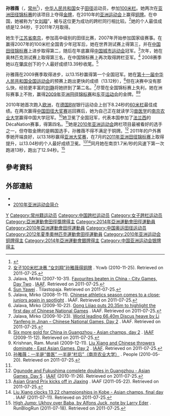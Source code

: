 {{Infobox sportsperson
| name                      = 孫雅薇
| image                     = 
| image_size                = 
| alt                       = 
| caption                   = 
| real_name                 = 
| native_name               = 
| native_name_lang          = 
| romanizedname             = 
| english_name              = 
| birth_name                = 
| nickname                  = 
| nationality               = 
| national_team             = 
| ethnicity                 = 
| hometown                  = {{PRC}}[[江蘇省|江蘇省]][[南京市|南京市]]
| citizenship               = 
| birth_date                = {{Birth date and age|year=1987|month=10|day=17}}
| birth_place               = 
| death_date                = 
| death_place               = 
| resting_place             = 
| resting_place_coordinates = 
| monuments                 = 
| residence                 = 
| education                 = 南京農業大學
| alma_mater                = 南京農業大學
| occupation                = 
| years_active              = 2006 -
| employer                  = 
| agent                     = 
| height                    = {{height|m=1.69}}
| weight                    = {{weight|kg=60}}
| spouse                    = 
| life_partner              = 
| other_interests           = 
| website                   = 
| module                    = 
| country                   = 
| sport                     = 田徑
| position                  = 
| shoots                    = 
| catches                   = 
| disability                = 
| disability_class          = 
| weight_class              = 
| weight_class_type         = 
| rank                      = 
| event                     = 短跑
| event_type                = 
| universityteam            = 
| collegeteam               = 
| league                    = 
| league_type               = 
| club                      = 
| team                      = 
| turnedpro                 = 
| turnedpro_type            = 
| partner                   = 
| former_partner            = 
| coach                     = 
| retired                   = 
| coaching                  = 
| module2                   = 
| worlds                    = 
| regionals                 = 
{{ubl
|'''2009年亞洲田徑錦標賽'''：100公尺跨欄第一名
|'''2009年東亞運動會'''：100公尺跨欄第一名
|'''2010年亞洲運動會'''：100公尺跨欄第三名
|'''2011年亞洲田徑錦標賽'''：100公尺跨欄第一名
|'''2012年亞洲室內田徑錦標賽'''：60公尺跨欄第三名
|'''2012年亞洲田徑大獎賽曼谷站'''：100公尺跨欄第一名
|'''2012年亞洲田徑大獎賽Kanchanaburi站'''：100公尺跨欄第一名
|'''2012年亞洲田徑大獎賽春武里站'''：100公尺跨欄第四名
|'''2014年亞洲室內田徑錦標賽'''：60公尺跨欄第三名
|'''2014年亞洲運動會'''：100公尺跨欄第二名
|'''2015年亞洲田徑錦標賽'''：100公尺跨欄第八名
}}
| nationals                 = 
{{ubl
|'''2007年中國全國田徑冠軍賽女子組'''：100公尺跨欄第一名
|'''2008年中國全國田徑冠軍賽女子組'''：100公尺跨欄第一名
|'''2009年中國全國運動會女子組'''：100公尺跨欄第二名
|'''2010年大阪大獎賽'''：100公尺跨欄第五名
|'''2010年中國全國田徑錦標賽女子組'''：100公尺跨欄第一名
|'''2011年中國全國田徑冠軍賽女子組'''：100公尺跨欄第一名
|'''2012年中國全國室內田徑錦標賽南京站女子組'''：60公尺跨欄第一名
|'''2012年中國全國田徑冠軍賽女子組'''：100公尺跨欄第一名
|'''2012年中國全國田徑錦標賽女子組'''：100公尺跨欄第三名
|'''2013年中國全國田徑冠軍賽女子組'''：100公尺跨欄第二名
|'''2013年中國全國運動會女子組'''：100公尺跨欄第二名
|'''2014年中國全國田徑錦標賽女子組'''：100公尺跨欄第一名
}}
| olympics                  = 
| paralympics               = 
| commonwealth              = 
| highestranking            = 
| pb                        = 
{{ubl
|'''60公尺跨欄（83.8公分）'''：8.24秒 （2010年）
|'''100公尺跨欄（83.8公分）'''：12.94秒（W：+1.7） （2011年 '''中國全國田徑冠軍賽女子組紀錄'''）
}}
| medaltemplates            = 
{{MedalCountry|{{CHN-1949}}}}
{{MedalSport|女子田徑}}
{{MedalCompetition|亞洲田徑錦標賽}}
{{MedalGold|2009年中國廣東省廣州市|100公尺跨欄}}
{{MedalGold|2011年日本兵庫縣神戶市|100公尺跨欄}}
{{MedalCompetition|東亞運動會}}
{{MedalGold|2009年中國香港特別行政區|100公尺跨欄}}
{{MedalCompetition|亞洲運動會}}
{{MedalBronze|2010年中國廣東省廣州市|100公尺跨欄}}
{{MedalSilver|2014年韓國仁川廣域市|100公尺跨欄}}
{{MedalCompetition|亞洲室內田徑錦標賽}}
{{MedalBronze|2012年中國浙江省杭州市|60公尺跨欄}}
{{MedalBronze|2014年中國浙江省杭州市|60公尺跨欄}}
{{MedalCompetition|亞洲田徑大獎賽曼谷站}}
{{MedalGold|2012年泰國曼谷|100公尺跨欄}}
{{MedalCompetition|亞洲田徑大獎賽Kanchanaburi站}}
{{MedalGold|2012年泰國Kanchanaburi|100公尺跨欄}}
| show-medals               = 
| medaltemplates-title      = 
| module3                   = 
| updated                   = 2017年5月13日
}}
'''孙雅薇'''（{{bd|1987年|10月17日|||catIdx=S}}，[[常州|常州]]<ref>{{Cite web|url=https://www.sports-reference.com/olympics/athletes/su/sun-yawei-1.html|archive-url=https://web.archive.org/web/20200418084656/https://www.sports-reference.com/olympics/athletes/su/sun-yawei-1.html|url-status=yes|archive-date=2020-04-18|title=Sun Yawei Bio, Stats, and Results|website=Olympics at Sports-Reference.com|language=en|access-date=2017-05-06}}</ref>），[[中华人民共和国|中华人民共和国]]女子[[田径|田径]]运动员，参加[[100米栏|100米栏]]。她两次在[[亚洲田径锦标赛|亚洲田径锦标赛]]的该项目上夺得[[金牌|金牌]]，在2010年的[[亚洲运动会|亚洲运动会]]上赢得[[铜牌|铜牌]]。在中国，她被称为“女[[刘翔|刘翔]]”，被与这位更为成功的跨栏同行相比较。<ref>[http://www.ycwb.com/news_special/2010-11/25/content_3098551.htm 女子100米栏决赛 “女刘翔”孙雅薇得铜牌] {{Wayback|url=http://www.ycwb.com/news_special/2010-11/25/content_3098551.htm |date=20160304054210 }} {{cn icon}}. Ycwb (2010-11-25). Retrieved on 2011-07-25.</ref>她的个人最佳成绩是12.94秒，于2011年7月取得。

她生于[[江苏省|江苏省]][[南京|南京]]，参加高中级别的田径比赛，2007年开始参加国家级赛事。在赢得2007年的100米栏全国青少年冠军后，她在世界测试赛上得第三，并在[[中国田径锦标赛|中国田径锦标赛]]上进步取得第二，随后在年底赢得[[中国城市运动会|中国城市运动会]]冠军。<ref>Jalava, Mirko (2007-10-31). [http://www.iaaf.org/news/Kind=2/newsId=42204.html Favourites beaten in China - City Games, Day Two] {{Wayback|url=http://www.iaaf.org/news/Kind=2/newsId=42204.html |date=20080331211914 }}. [[IAAF|IAAF]]. Retrieved on 2011-07-25.</ref>次年，她在奥林匹克测试赛上取得第三名，在中国锦标赛上再次取得跨栏亚军。<ref name=Tilas>[http://www.tilastopaja.org/db/atw.php?ID=49881&Season=2007&Odd=0 Sun Yawei] {{Wayback|url=http://www.tilastopaja.org/db/atw.php?ID=49881&Season=2007&Odd=0 |date=20121026094621 }}. Tilastopaja. Retrieved on 2011-07-25.</ref> 2008赛季她以在[[肇庆|肇庆]]创下的个人最好成绩13.39秒收尾。<ref>Jalava, Mirko (2008-11-11). [http://www.iaaf.org/news/kind=100/newsid=48265.html Chinese athletics season comes to a close; juniors again in spotlight] {{Wayback|url=http://www.iaaf.org/news/kind=100/newsid=48265.html |date=20081115093723 }}. IAAF. Retrieved on 2011-07-25.</ref>

孙雅薇在2009赛季取得进步，以13.15秒赢得第一个全国冠军。她在[[第十一届中华人民共和国全国运动会田径比赛|第十一届中华人民共和国全国运动会]]的预赛上跑出更快的成绩（13.12秒），<ref>Jalava, Mirko (2009-10-22). [http://www.iaaf.org/news/kind=100/newsid=54736.html Gong Lijiao puts 20.35m to highlight the first day of Chinese National Games] {{Wayback|url=http://www.iaaf.org/news/kind=100/newsid=54736.html |date=20121023154433 }}. IAAF. Retrieved on 2011-07-25.</ref>但在决赛中没有那么快，经验更丰富的[[刘静|刘静]]将她挤到了第二名。<ref>Jalava, Mirko (2009-10-23). [http://www.iaaf.org/news/kind=100/newsid=54747.html World leading 66.40m Discus heave by Li Yanfeng in Jinan – Chinese National Games, Day 2] {{Wayback|url=http://www.iaaf.org/news/kind=100/newsid=54747.html |date=20121023154500 }}. IAAF. Retrieved on 2011-07-25.</ref>尽管在全国锦标赛上失利，她在洲际赛事上不败，赢得[[2009年亚洲田径锦标赛|2009年亚洲田径锦标赛]]和[[2009年东亚运动会田径比赛|东亚运动会]]的金牌。<ref>[http://www.iaaf.org/news/kind=100/newsid=54875.html Six more gold for China in Guangzhou - Asian champs, day 2] {{Wayback|url=http://www.iaaf.org/news/kind=100/newsid=54875.html |date=20100219134018 }}. [[IAAF|IAAF]] (2009-11-12). Retrieved on 2011-07-25.</ref><ref>Krishnan, Ram. Murali (2009-12-11). [http://www.iaaf.org/news/kind=100/newsid=55102.html Liu Xiang and Chinese throwers dominate - East Asian Games, Day 2] {{Wayback|url=http://www.iaaf.org/news/kind=100/newsid=55102.html |date=20121023235041 }}. [[IAAF|IAAF]]. Retrieved on 2011-07-25.</ref>

2010年她首次跑入[[欧洲|欧洲]]，在[[德国|德国]]BW银行运动会上创下8.24秒的[[60米栏|60米栏]]最佳成绩。在两次赢得[[中国田径大奖赛|中国田径大奖赛]]巡回赛后，她为自己正在就读学习[[兽医学|兽医学]]的[[南京农业大学|南京农业大学]]赢得中国大学冠军。<ref>[http://stu.people.com.cn/GB/186922/11652114.html 孙雅薇：一半是“兽医”  一半是“栏后”（南京农业大学）] {{Wayback|url=http://stu.people.com.cn/GB/186922/11652114.html |date=20160303222235 }} {{cn icon}}. People (2010-05-20). Retrieved on 2011-07-25.</ref>她卫冕了全国冠军，代表本国参加了[[法兰西|法兰西]]的DécaNation赛事，得第四名。<ref name=Tilas/>她是[[2010年亚洲运动会田径比赛|2010年亚洲运动会]]跨栏项目最被看好的选手之一，但夺取金牌的是韩国选手{{link-en|李莲京|Lee Yeon-Kyung}}，孙雅薇不得不满足于铜牌。<ref>[http://www.iaaf.org/news/kind=100/newsid=58819.html Ogunode and Fukushima complete doubles in Guangzhou - Asian Games, Day 5] {{Wayback|url=http://www.iaaf.org/news/kind=100/newsid=58819.html |date=20110916161608 }}. [[IAAF|IAAF]] (2010-11-26). Retrieved on 2011-07-25.</ref> 2011年的户外赛季她开端良好，以13.18秒赢得[[亚洲大奖赛|亚洲大奖赛]]，在7月的[[2011年亚洲田径锦标赛|2011年亚洲田径锦标赛]]上取得提升，以13.04秒的个人最好成绩卫冕。<ref>[http://www.iaaf.org/news/newsid=60077.html Asian Grand Prix kicks off in Jiaxing] {{Wayback|url=http://www.iaaf.org/news/newsid=60077.html |date=20110917110040 }}. IAAF (2011-05-22). Retrieved on 2011-07-25.</ref><ref>[http://www.iaaf.org/news/newsid=60855.html Liu Xiang clocks 13.22 championships in Kobe - Asian champs, final day] {{Wayback|url=http://www.iaaf.org/news/newsid=60855.html |date=20110910130235 }}. IAAF (2011-07-11). Retrieved on 2011-07-25.</ref>同月她在南京1.7米/秒的风速下第一次跑进13秒，跑出了12.94秒。<ref>[http://www.runblogrun.com/2011/07/high-jump-ukhov-over-baba-by-alfons-juck-note-by-larry-eder.html High Jump: Ukhov over Baba, by Alfons Juck, note by Larry Eder] {{Wayback|url=http://www.runblogrun.com/2011/07/high-jump-ukhov-over-baba-by-alfons-juck-note-by-larry-eder.html |date=20181226045421 }}. RunBlogRun (2011-07-18). Retrieved on 2011-07-25.</ref>

== 參考資料 ==
{{Reflist}}

== 外部連結 ==
*{{IAAF name|244242}}
*[http://www.gz2010.cn/info/ENG/ZB/ZBB101A_AT@@@@@@@@@@@@@@@ENG_number=200626.htm 2010年亚洲运动会简介] {{Wayback|url=http://www.gz2010.cn/info/ENG/ZB/ZBB101A_AT@@@@@@@@@@@@@@@ENG_number=200626.htm |date=20180923164853 }}

{{authority control}}

{{DEFAULTSORT:S}}

[[Category:孙姓|Y]]
[[Category:常州籍运动员|Category:常州籍运动员]]
[[Category:中国跨栏运动员|Category:中国跨栏运动员]]
[[Category:女子跨栏运动员|Category:女子跨栏运动员]]
[[Category:亞洲運動會田徑獎牌得主|Category:亞洲運動會田徑獎牌得主]]
[[Category:2014年亞洲運動會田徑運動員|Category:2014年亞洲運動會田徑運動員]]
[[Category:2010年亞洲運動會田徑運動員|Category:2010年亞洲運動會田徑運動員]]
[[Category:中国奥运田径运动员|Category:中国奥运田径运动员]]
[[Category:2012年夏季奧林匹克運動會田徑運動員|Category:2012年夏季奧林匹克運動會田徑運動員]]
[[Category:2010年亚洲运动会铜牌得主|Category:2010年亚洲运动会铜牌得主]]
[[Category:2014年亞洲運動會銀牌得主|Category:2014年亞洲運動會銀牌得主]]
[[Category:中国亚洲运动会银牌得主|Category:中国亚洲运动会银牌得主]]
